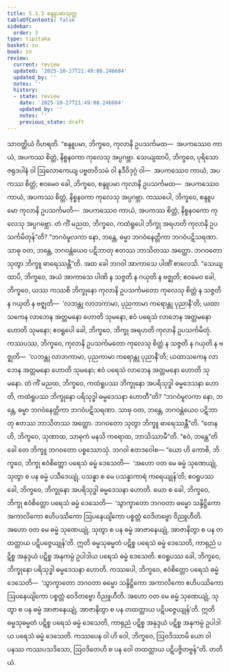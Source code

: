 ```yaml
---
title: 5.1.3 စန္ဒူပမာသုတ္တ
tableOfContents: false
sidebar:
  order: 3
type: tipitaka
basket: su
book: sn
review:
  current: review
  updated: '2025-10-27T21:49:08.246684'
  updated_by: ''
  notes: ''
  history:
  - state: review
    date: '2025-10-27T21:49:08.246684'
    updated_by: ''
    notes: ''
    previous_state: draft
---
```



<ReviewStatus review={frontmatter.review} showDetails={true} />

<HypothesisAnnotation frontmatter={frontmatter} />

<DynamicBreadcrumb />

<Division number="146" book="sn" e="ch" v="18" p="301">

<Paragraph number="911" book="sn">
သာဝတ္ထိယံ ဝိဟရတိ. “စန္ဒူပမာ, ဘိက္ခဝေ, ကုလာနိ ဥပသင်္ကမထ—  အပကဿေဝ ကာယံ, အပကဿ စိတ္တံ, နိစ္စနဝကာ ကုလေသု အပ္ပဂဗ္ဘာ. သေယျထာပိ, ဘိက္ခဝေ, ပုရိသော ဇရုဒပါနံ ဝါ ဩလောကေယျ ပဗ္ဗတဝိသမံ ဝါ နဒီဝိဒုဂ္ဂံ ဝါ—  အပကဿေဝ ကာယံ, အပကဿ စိတ္တံ; ဧဝမေဝ ခေါ, ဘိက္ခဝေ, စန္ဒူပမာ ကုလာနိ ဥပသင်္ကမထ—  အပကဿေဝ ကာယံ, အပကဿ စိတ္တံ, နိစ္စနဝကာ ကုလေသု အပ္ပဂဗ္ဘာ.
</Paragraph>

<Paragraph number="912" book="sn">
ကဿပေါ, ဘိက္ခဝေ, စန္ဒူပမော ကုလာနိ ဥပသင်္ကမတိ—  အပကဿေဝ ကာယံ, အပကဿ စိတ္တံ, နိစ္စနဝကော ကုလေသု အပ္ပဂဗ္ဘော. တံ ကိံ မညထ, ဘိက္ခဝေ, ကထံရူပေါ ဘိက္ခု အရဟတိ ကုလာနိ ဥပသင်္ကမိတုန်”တိ? “ဘဂဝံမူလကာ နော, ဘန္တေ, ဓမ္မာ ဘဂဝံနေတ္တိကာ ဘဂဝံပဋိသရဏာ. သာဓု ဝတ, ဘန္တေ, ဘဂဝန္တံယေဝ ပဋိဘာတု ဧတဿ ဘာသိတဿ အတ္ထော. ဘဂဝတော သုတွာ ဘိက္ခူ ဓာရေဿန္တီ”တိ.
</Paragraph>

<Paragraph number="913" book="sn">
အထ ခေါ ဘဂဝါ အာကာသေ ပါဏိံ စာလေသိ. “သေယျထာပိ, ဘိက္ခဝေ, အယံ အာကာသေ ပါဏိ န သဇ္ဇတိ န ဂယှတိ န ဗဇ္ဈတိ; ဧဝမေဝ ခေါ, ဘိက္ခဝေ, ယဿ ကဿစိ ဘိက္ခုနော ကုလာနိ ဥပသင်္ကမတော ကုလေသု စိတ္တံ န သဇ္ဇတိ န ဂယှတိ န ဗဇ္ဈတိ—  ‘လဘန္တု လာဘကာမာ, ပုညကာမာ ကရောန္တု ပုညာနီ’တိ; ယထာသကေန လာဘေန အတ္တမနော ဟောတိ သုမနော, ဧဝံ ပရေသံ လာဘေန အတ္တမနော ဟောတိ သုမနော; ဧဝရူပေါ ခေါ, ဘိက္ခဝေ, ဘိက္ခု အရဟတိ ကုလာနိ ဥပသင်္ကမိတုံ.
</Paragraph>

<Paragraph number="914" book="sn">
ကဿပဿ, ဘိက္ခဝေ, ကုလာနိ ဥပသင်္ကမတော ကုလေသု စိတ္တံ န သဇ္ဇတိ န ဂယှတိ န ဗဇ္ဈတိ—  ‘လဘန္တု လာဘကာမာ, ပုညကာမာ ကရောန္တု ပုညာနီ’တိ; ယထာသကေန လာဘေန အတ္တမနော ဟောတိ သုမနော; ဧဝံ ပရေသံ လာဘေန အတ္တမနော ဟောတိ သုမနော.
</Paragraph>

<Paragraph number="915" book="sn">
တံ ကိံ မညထ, ဘိက္ခဝေ, ကထံရူပဿ ဘိက္ခုနော အပရိသုဒ္ဓါ ဓမ္မဒေသနာ ဟောတိ, ကထံရူပဿ ဘိက္ခုနော ပရိသုဒ္ဓါ ဓမ္မဒေသနာ ဟောတီ”တိ? “ဘဂဝံမူလကာ နော, ဘန္တေ, ဓမ္မာ ဘဂဝံနေတ္တိကာ ဘဂဝံပဋိသရဏာ. သာဓု ဝတ, ဘန္တေ, ဘဂဝန္တံယေဝ ပဋိဘာတု ဧတဿ ဘာသိတဿ အတ္ထော. ဘဂဝတော သုတွာ ဘိက္ခူ ဓာရေဿန္တီ”တိ. “တေန ဟိ, ဘိက္ခဝေ, သုဏာထ, သာဓုကံ မနသိ ကရောထ, ဘာသိဿာမီ”တိ. “ဧဝံ, ဘန္တေ”တိ ခေါ တေ ဘိက္ခူ ဘဂဝတော ပစ္စဿောသုံ. ဘဂဝါ ဧတဒဝေါစ—
</Paragraph>

<Paragraph number="916" book="sn">
“ယော ဟိ ကောစိ, ဘိက္ခဝေ, ဘိက္ခု ဧဝံစိတ္တော ပရေသံ ဓမ္မံ ဒေသေတိ—  ‘အဟော ဝတ မေ ဓမ္မံ သုဏေယျုံ, သုတွာ စ ပန ဓမ္မံ ပသီဒေယျုံ, ပသန္နာ စ မေ ပသန္နာကာရံ ကရေယျုန်’တိ; ဧဝရူပဿ ခေါ, ဘိက္ခဝေ, ဘိက္ခုနော အပရိသုဒ္ဓါ ဓမ္မဒေသနာ ဟောတိ.
</Paragraph>

<Paragraph number="917" book="sn">
ယော စ ခေါ, ဘိက္ခဝေ, ဘိက္ခု ဧဝံစိတ္တော ပရေသံ ဓမ္မံ ဒေသေတိ—  ‘သွာက္ခာတော ဘဂဝတာ ဓမ္မော သန္ဒိဋ္ဌိကော အကာလိကော ဧဟိပဿိကော ဩပနေယျိကော ပစ္စတ္တံ ဝေဒိတဗ္ဗော ဝိညူဟီတိ. အဟော ဝတ မေ ဓမ္မံ သုဏေယျုံ, သုတွာ စ ပန ဓမ္မံ အာဇာနေယျုံ, အာဇာနိတွာ စ ပန တထတ္တာယ ပဋိပဇ္ဇေယျုန်’တိ. ဣတိ ဓမ္မသုဓမ္မတံ ပဋိစ္စ ပရေသံ ဓမ္မံ ဒေသေတိ, ကာရုညံ ပဋိစ္စ အနုဒ္ဒယံ ပဋိစ္စ အနုကမ္ပံ ဥပါဒါယ ပရေသံ ဓမ္မံ ဒေသေတိ. ဧဝရူပဿ ခေါ, ဘိက္ခဝေ, ဘိက္ခုနော ပရိသုဒ္ဓါ ဓမ္မဒေသနာ ဟောတိ.
</Paragraph>

<Paragraph number="918" book="sn">
ကဿပေါ, ဘိက္ခဝေ, ဧဝံစိတ္တော ပရေသံ ဓမ္မံ ဒေသေတိ—  ‘သွာက္ခာတော ဘဂဝတာ ဓမ္မော သန္ဒိဋ္ဌိကော အကာလိကော ဧဟိပဿိကော ဩပနေယျိကော ပစ္စတ္တံ ဝေဒိတဗ္ဗော ဝိညူဟီတိ. အဟော ဝတ မေ ဓမ္မံ သုဏေယျုံ, သုတွာ စ ပန ဓမ္မံ အာဇာနေယျုံ, အာဇာနိတွာ စ ပန တထတ္တာယ ပဋိပဇ္ဇေယျုန်’တိ. ဣတိ ဓမ္မသုဓမ္မတံ ပဋိစ္စ ပရေသံ ဓမ္မံ ဒေသေတိ, ကာရုညံ ပဋိစ္စ အနုဒ္ဒယံ ပဋိစ္စ အနုကမ္ပံ ဥပါဒါယ ပရေသံ ဓမ္မံ ဒေသေတိ. ကဿပေန ဝါ ဟိ ဝေါ, ဘိက္ခဝေ, ဩဝဒိဿာမိ ယော ဝါ ပနဿ ကဿပသဒိသော, ဩဝဒိတေဟိ စ ပန ဝေါ တထတ္တာယ ပဋိပဇ္ဇိတဗ္ဗန်”တိ.

</Paragraph>
</Division>

<Paragraph number="919" type="center" book="sn">
တတိယံ.
</Paragraph>